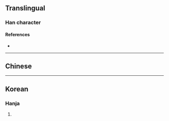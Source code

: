 {{character info/new}}
==Translingual==

===Han character===
{{Han char|rn=18|rad=刀|as=08|sn=10|four=|canj=HHSH|ids=⿱𥝢刀}}

====References====
* {{Han ref|kx=0140.320|dkj=02028|dj=0320.060|hdz=10343.020|uh=5253|ud=21075}}

----

==Chinese==
{{zh-see|剺|v}}

----

==Korean==

===Hanja===
{{ko-hanja|hangeul=리|rv=ri|mr=ri|y=li}}

# {{defn|lang=ko|sort=刀08}}